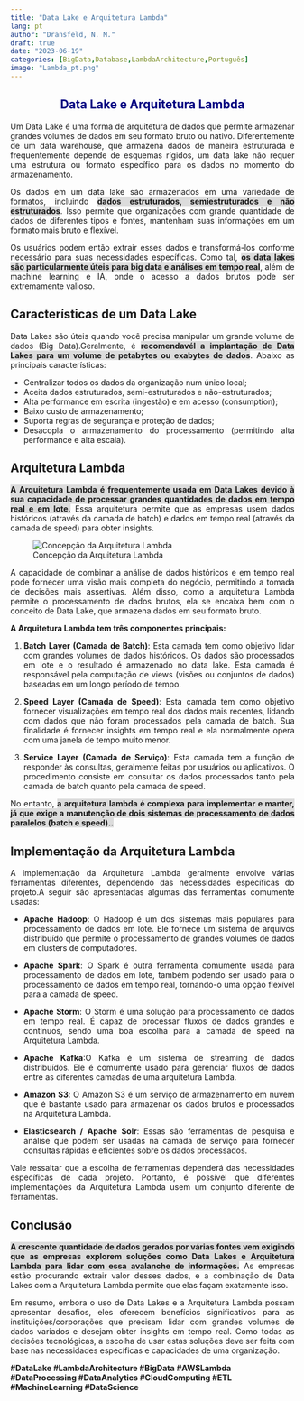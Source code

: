 ```yaml
---
title: "Data Lake e Arquitetura Lambda"
lang: pt
author: "Dransfeld, N. M."
draft: true
date: "2023-06-19"
categories: [BigData,Database,LambdaArchitecture,Português]
image: "Lambda_pt.png"
---
```


::: {style="color: navy; text-align: center;"}
# **Data Lake e Arquitetura Lambda**
:::

::: {style="text-align: justify;"}
Um Data Lake é uma forma de arquitetura de dados que permite armazenar grandes volumes de dados em seu formato bruto ou nativo. Diferentemente de um data warehouse, que armazena dados de maneira estruturada e frequentemente depende de esquemas rígidos, um data lake não requer uma estrutura ou formato específico para os dados no momento do armazenamento.

Os dados em um data lake são armazenados em uma variedade de formatos, incluindo [**dados estruturados, semiestruturados e não estruturados**]{style="background-color:#DCDCDC"}. Isso permite que organizações com grande quantidade de dados de diferentes tipos e fontes, mantenham suas informações em um formato mais bruto e flexível.

Os usuários podem então extrair esses dados e transformá-los conforme necessário para suas necessidades específicas. Como tal, [**os data lakes são particularmente úteis para big data e análises em tempo real**]{style="background-color:#DCDCDC"}, além de machine learning e IA, onde o acesso a dados brutos pode ser extremamente valioso.

## Características de um Data Lake

Data Lakes são úteis quando você precisa manipular um grande volume de dados (Big Data).Geralmente, é [**recomendavél a implantação de Data Lakes para um volume de petabytes ou exabytes de dados**]{style="background-color:#DCDCDC"}. Abaixo as principais características:

-   Centralizar todos os dados da organização num único local;
-   Aceita dados estruturados, semi-estruturados e não-estruturados;
-   Alta performance em escrita (ingestão) e em acesso (consumption);
-   Baixo custo de armazenamento;
-   Suporta regras de segurança e proteção de dados;
-   Desacopla o armazenamento do processamento (permitindo alta performance e alta escala).

## Arquitetura Lambda

[**A Arquitetura Lambda é frequentemente usada em Data Lakes devido à sua capacidade de processar grandes quantidades de dados em tempo real e em lote.**]{style="background-color:#DCDCDC"} Essa arquitetura permite que as empresas usem dados históricos (através da camada de batch) e dados em tempo real (através da camada de speed) para obter insights.

![Concepção da Arquitetura Lambda](Lambda_Architecture.png){fig-align="center"}

A capacidade de combinar a análise de dados históricos e em tempo real pode fornecer uma visão mais completa do negócio, permitindo a tomada de decisões mais assertivas. Além disso, como a arquitetura Lambda permite o processamento de dados brutos, ela se encaixa bem com o conceito de Data Lake, que armazena dados em seu formato bruto.

**A Arquitetura Lambda tem três componentes principais:**

1.  **Batch Layer (Camada de Batch)**: Esta camada tem como objetivo lidar com grandes volumes de dados históricos. Os dados são processados em lote e o resultado é armazenado no data lake. Esta camada é responsável pela computação de views (visões ou conjuntos de dados) baseadas em um longo período de tempo.

2.  **Speed Layer (Camada de Speed)**: Esta camada tem como objetivo fornecer visualizações em tempo real dos dados mais recentes, lidando com dados que não foram processados pela camada de batch. Sua finalidade é fornecer insights em tempo real e ela normalmente opera com uma janela de tempo muito menor.

3.  **Service Layer (Camada de Serviço)**: Esta camada tem a função de responder às consultas, geralmente feitas por usuários ou aplicativos. O procedimento consiste em consultar os dados processados tanto pela camada de batch quanto pela camada de speed.

No entanto, [**a arquitetura lambda é complexa para implementar e manter, já que exige a manutenção de dois sistemas de processamento de dados paralelos (batch e speed)..**]{style="background-color:#DCDCDC"}

## Implementação da Arquitetura Lambda

A implementação da Arquitetura Lambda geralmente envolve várias ferramentas diferentes, dependendo das necessidades específicas do projeto.A seguir são apresentadas algumas das ferramentas comumente usadas:

-   **Apache Hadoop**: O Hadoop é um dos sistemas mais populares para processamento de dados em lote. Ele fornece um sistema de arquivos distribuído que permite o processamento de grandes volumes de dados em clusters de computadores.

-   **Apache Spark**: O Spark é outra ferramenta comumente usada para processamento de dados em lote, também podendo ser usado para o processamento de dados em tempo real, tornando-o uma opção flexível para a camada de speed.

-   **Apache Storm**: O Storm é uma solução para processamento de dados em tempo real. É capaz de processar fluxos de dados grandes e contínuos, sendo uma boa escolha para a camada de speed na Arquitetura Lambda.

-   **Apache Kafka**:O Kafka é um sistema de streaming de dados distribuídos. Ele é comumente usado para gerenciar fluxos de dados entre as diferentes camadas de uma arquitetura Lambda.

-   **Amazon S3**: O Amazon S3 é um serviço de armazenamento em nuvem que é bastante usado para armazenar os dados brutos e processados na Arquitetura Lambda.

-   **Elasticsearch / Apache Solr**: Essas são ferramentas de pesquisa e análise que podem ser usadas na camada de serviço para fornecer consultas rápidas e eficientes sobre os dados processados.

Vale ressaltar que a escolha de ferramentas dependerá das necessidades específicas de cada projeto. Portanto, é possível que diferentes implementações da Arquitetura Lambda usem um conjunto diferente de ferramentas.

## Conclusão

[**A crescente quantidade de dados gerados por várias fontes vem exigindo que as empresas explorem soluções como Data Lakes e Arquitetura Lambda para lidar com essa avalanche de informações.**]{style="background-color:#DCDCDC"} As empresas estão procurando extrair valor desses dados, e a combinação de Data Lakes com a Arquitetura Lambda permite que elas façam exatamente isso.

Em resumo, embora o uso de Data Lakes e a Arquitetura Lambda possam apresentar desafios, eles oferecem benefícios significativos para as instituições/corporações que precisam lidar com grandes volumes de dados variados e desejam obter insights em tempo real. Como todas as decisões tecnológicas, a escolha de usar estas soluções deve ser feita com base nas necessidades específicas e capacidades de uma organização.
:::

**#DataLake #LambdaArchitecture #BigData #AWSLambda #DataProcessing #DataAnalytics #CloudComputing #ETL #MachineLearning #DataScience**
